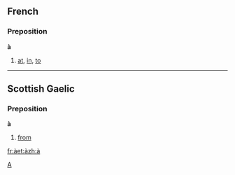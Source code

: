 ==French==
===Preposition===
'''à'''

# [[at]], [[in]], [[to]]

----

==Scottish Gaelic==
===Preposition===
'''à'''

# [[from]]

[[Category:Latin letters|A]]
[[fr:à]][[et:à]][[zh:à]]